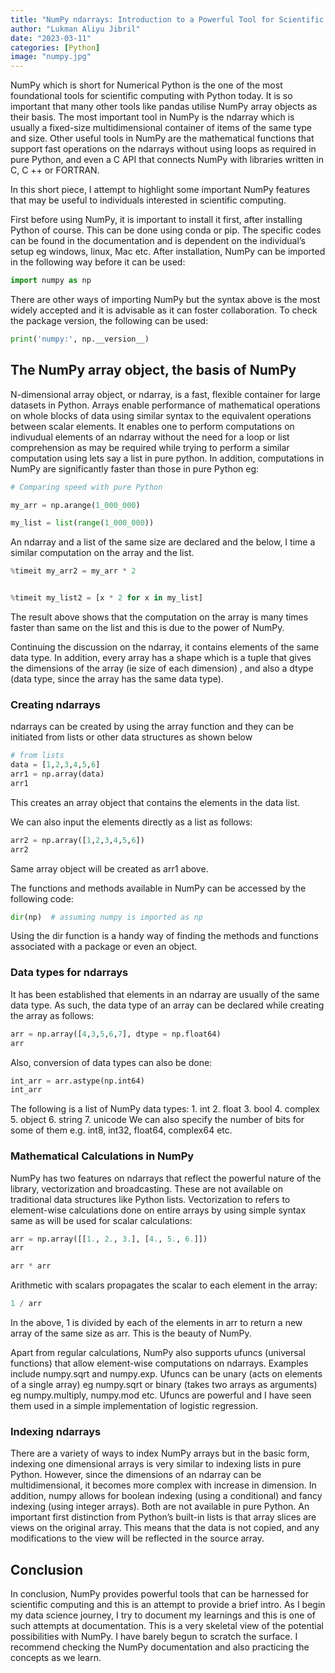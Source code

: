 ```yaml
---
title: "NumPy ndarrays: Introduction to a Powerful Tool for Scientific Computing in Python"
author: "Lukman Aliyu Jibril"
date: "2023-03-11"
categories: [Python]
image: "numpy.jpg"
---
```


NumPy which is short for Numerical Python is the one of the most foundational tools for scientific computing with Python today. It is so important that many other tools like pandas utilise NumPy array objects as their basis. The most important tool in NumPy is the ndarray  which is usually a fixed-size multidimensional container of items of the same type and size. Other useful tools in NumPy are the mathematical functions that support fast operations on the ndarrays without using loops as required in pure Python, and even a C API that connects NumPy with libraries written in C, C ++ or FORTRAN. 

In this short piece, I attempt to highlight some important NumPy features that may be useful to individuals interested in scientific computing. 

First before using NumPy, it is important to install it first, after installing Python of course. This can be done using conda or pip. The specific codes can be found in the documentation and is dependent on the individual's setup eg windows, linux, Mac etc. After installation, NumPy can be imported in the following way before it can be used:

```python
import numpy as np

```

There are other ways of importing NumPy but the syntax above is the most widely accepted and it is advisable as it can foster collaboration. 
To check the package version, the following can be used:

```python
print('numpy:', np.__version__)

```

## The NumPy array object, the basis of NumPy

N-dimensional array object, or ndarray, is a fast, flexible container for large datasets in Python. Arrays enable performance of mathematical operations on whole blocks of data using similar syntax to the equivalent operations between scalar elements. It enables one to perform computations on indivudual elements of an ndarray without the need for a loop or list comprehension as may be required while trying to perform a similar computation using lets say a list in pure python. 
In addition, computations in NumPy are significantly faster than those in pure Python eg:

```python
# Comparing speed with pure Python

my_arr = np.arange(1_000_000)

my_list = list(range(1_000_000))

```

An ndarray and a list of the same size are declared and the below, I time a similar computation on the array and the list. 


```python
%timeit my_arr2 = my_arr * 2


%timeit my_list2 = [x * 2 for x in my_list]

```


The result above shows that the  computation on the array is many times faster than same on the list and this is due to the power of NumPy. 

Continuing the discussion on the ndarray, it contains elements of the same data type. In addition, every array has a shape which is a tuple that gives the dimensions of the array (ie size of each dimension) , and also a dtype (data type, since the array has the same data type). 

### Creating ndarrays

ndarrays can be created by using the array function and they can be initiated from lists or other data structures as shown below

```python
# from lists
data = [1,2,3,4,5,6]
arr1 = np.array(data)
arr1

```

This creates an array object that contains the elements in the data list. 

We can also input the elements directly as a list as follows:

```python
arr2 = np.array([1,2,3,4,5,6])
arr2

```

Same array object will be created as arr1 above. 

The functions and methods available in NumPy can be accessed by the following code:
```python

dir(np)  # assuming numpy is imported as np

```

Using the dir function is a handy way of finding the methods and functions associated with a package or even an object. 

### Data types for ndarrays

It has been established that elements in an ndarray are usually of the same data type. As such, the data type of an array can be declared while creating the array as follows:

```python
arr = np.array([4,3,5,6,7], dtype = np.float64)
arr

```

Also, conversion of data types can also be done:

```python
int_arr = arr.astype(np.int64)
int_arr

```

The following is a list of NumPy data types:
1. int
2. float
3. bool
4. complex
5. object
6. string
7. unicode
We can also specify the number of bits for some of them e.g. int8, int32, float64, complex64 etc. 

### Mathematical Calculations in NumPy

NumPy has two features on ndarrays that reflect the powerful nature of the library, vectorization and broadcasting. These are not available on traditional data structures like Python lists. 
Vectorization to refers to element-wise calculations done on entire arrays by using simple syntax same as will be used for scalar calculations:

```python
arr = np.array([[1., 2., 3.], [4., 5., 6.]])
arr
```

```python
arr * arr 

```

Arithmetic with scalars propagates the scalar to each element in the array:

```python
1 / arr

```

In the above, 1 is divided by each of the elements in arr to return a new array of the same size as arr. This is the beauty of NumPy. 

Apart from regular calculations, NumPy also supports ufuncs (universal functions) that allow element-wise computations on ndarrays.
Examples include numpy.sqrt and numpy.exp. Ufuncs can be unary (acts on elements of a single array) eg numpy.sqrt or binary (takes two arrays as arguments) eg numpy.multiply, numpy.mod etc. Ufuncs are powerful and I have seen them used in a simple implementation of logistic regression. 

### Indexing ndarrays

There are a variety of ways to index NumPy arrays but in the basic form, indexing  one dimensional arrays is very similar to indexing lists in pure Python. However, since the dimensions of an ndarray can be multidimensional, it becomes more complex with increase in dimension. In addition, numpy allows for boolean indexing (using a conditional) and fancy indexing (using integer arrays). Both are not available in pure Python. An important first distinction from Python's built-in lists is that array slices are views on the original array. This means that the data is not copied, and any modifications to the view will be reflected in the source array. 


## Conclusion

In conclusion, NumPy provides powerful tools that can be harnessed for scientific computing and this is an attempt to provide a brief intro. 
As I begin my data science journey, I try to document my learnings and this is one of such attempts at documentation. This is a very skeletal view of the potential possibilities with NumPy. I have barely begun to scratch the surface. I recommend checking the NumPy documentation and also practicing the concepts as we learn. 
